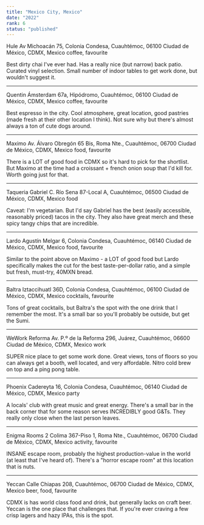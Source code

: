 ```yaml
---
title: "Mexico City, Mexico"
date: "2022"
rank: 6
status: "published"
---
```


Hule
Av Michoacán 75, Colonia Condesa, Cuauhtémoc, 06100 Ciudad de México, CDMX, Mexico
coffee, favourite

Best dirty chai I've ever had. Has a really nice (but narrow) back patio. Curated vinyl selection. Small number of indoor tables to get work done, but wouldn't suggest it.

---

Quentin
Ámsterdam 67a, Hipódromo, Cuauhtémoc, 06100 Ciudad de México, CDMX, Mexico
coffee, favourite

Best espresso in the city. Cool atmosphere, great location, good pastries (made fresh at their other location I think). Not sure why but there's almost always a ton of cute dogs around.

---

Maximo
Av. Álvaro Obregón 65 Bis, Roma Nte., Cuauhtémoc, 06700 Ciudad de México, CDMX, Mexico
food, favourite

There is a LOT of good food in CDMX so it's hard to pick for the shortlist. But Maximo at the time had a croissant + french onion soup that I'd kill for. Worth going just for that.

---

Taqueria Gabriel
C. Río Sena 87-Local A, Cuauhtémoc, 06500 Ciudad de México, CDMX, Mexico
food

Caveat: I'm vegetarian. But I'd say Gabriel has the best (easily accessible, reasonably priced) tacos in the city. They also have great merch and these spicy tangy chips that are incredible.

---

Lardo
Agustín Melgar 6, Colonia Condesa, Cuauhtémoc, 06140 Ciudad de México, CDMX, Mexico
food, favourite

Similar to the point above on Maximo - a LOT of good food but Lardo specifically makes the cut for the best taste-per-dollar ratio, and a simple but fresh, must-try, 40MXN bread.

---

Baltra
Iztaccihuatl 36D, Colonia Condesa, Cuauhtémoc, 06100 Ciudad de México, CDMX, Mexico
cocktails, favourite

Tons of great cocktails, but Baltra's the spot with the one drink that I remember the most. It's a small bar so you'll probably be outside, but get the Sumi.

---

WeWork Reforma
Av. P.º de la Reforma 296, Juárez, Cuauhtémoc, 06600 Ciudad de México, CDMX, Mexico
work

SUPER nice place to get some work done. Great views, tons of floors so you can always get a booth, well located, and very affordable. Nitro cold brew on top and a ping pong table.

---

Phoenix
Cadereyta 16, Colonia Condesa, Cuauhtémoc, 06140 Ciudad de México, CDMX, Mexico
party

A locals' club with great music and great energy. There's a small bar in the back corner that for some reason serves INCREDIBLY good G&Ts. They really only close when the last person leaves.

---

Enigma Rooms 2
Colima 367-Piso 1, Roma Nte., Cuauhtémoc, 06700 Ciudad de México, CDMX, Mexico
activity, favourite

INSANE escape room, probably the highest production-value in the world (at least that I've heard of). There's a "horror escape room" at this location that is nuts.

---

Yeccan
Calle Chiapas 208, Cuauhtémoc, 06700 Ciudad de México, CDMX, Mexico
beer, food, favourite

CDMX is has world class food and drink, but generally lacks on craft beer. Yeccan is the one place that challenges that. If you're ever craving a few crisp lagers and hazy IPAs, this is the spot.